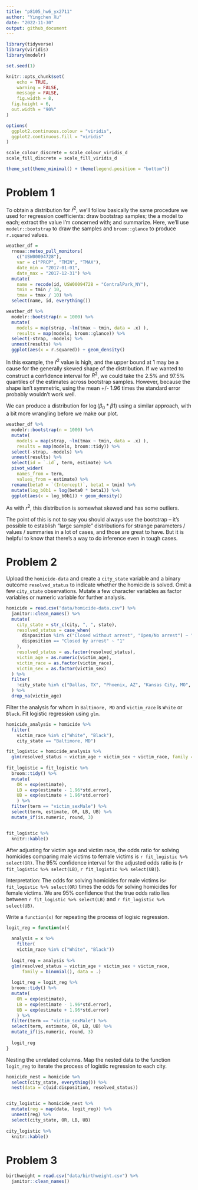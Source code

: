 ```yaml
---
title: "p8105_hw6_yx2711"
author: "Yingchen Xu"
date: "2022-11-30"
output: github_document
---
```


```r
library(tidyverse)
library(viridis)
library(modelr)

set.seed(1)

knitr::opts_chunk$set(
	echo = TRUE,
	warning = FALSE,
	message = FALSE,
	fig.width = 8, 
  fig.height = 6,
  out.width = "90%"
)

options(
  ggplot2.continuous.colour = "viridis",
  ggplot2.continuous.fill = "viridis"
)

scale_colour_discrete = scale_colour_viridis_d
scale_fill_discrete = scale_fill_viridis_d

theme_set(theme_minimal() + theme(legend.position = "bottom"))
```


# Problem 1

To obtain a distribution for $\hat{r}^2$, we'll follow basically the same procedure we used for regression coefficients: draw bootstrap samples; the a model to each; extract the value I'm concerned with; and summarize. Here, we'll use `modelr::bootstrap` to draw the samples and `broom::glance` to produce `r.squared` values. 

```r
weather_df = 
  rnoaa::meteo_pull_monitors(
    c("USW00094728"),
    var = c("PRCP", "TMIN", "TMAX"), 
    date_min = "2017-01-01",
    date_max = "2017-12-31") %>%
  mutate(
    name = recode(id, USW00094728 = "CentralPark_NY"),
    tmin = tmin / 10,
    tmax = tmax / 10) %>%
  select(name, id, everything())
```


```r
weather_df %>% 
  modelr::bootstrap(n = 1000) %>% 
  mutate(
    models = map(strap, ~lm(tmax ~ tmin, data = .x) ),
    results = map(models, broom::glance)) %>% 
  select(-strap, -models) %>% 
  unnest(results) %>% 
  ggplot(aes(x = r.squared)) + geom_density()
```

In this example, the $\hat{r}^2$ value is high, and the upper bound at 1 may be a cause for the generally skewed shape of the distribution. If we wanted to construct a confidence interval for $R^2$, we could take the 2.5% and 97.5% quantiles of the estimates across bootstrap samples. However, because the shape isn't symmetric, using the mean +/- 1.96 times the standard error probably wouldn't work well.

We can produce a distribution for $\log(\beta_0 * \beta1)$ using a similar approach, with a bit more wrangling before we make our plot.

```r
weather_df %>% 
  modelr::bootstrap(n = 1000) %>% 
  mutate(
    models = map(strap, ~lm(tmax ~ tmin, data = .x) ),
    results = map(models, broom::tidy)) %>% 
  select(-strap, -models) %>% 
  unnest(results) %>% 
  select(id = `.id`, term, estimate) %>% 
  pivot_wider(
    names_from = term, 
    values_from = estimate) %>% 
  rename(beta0 = `(Intercept)`, beta1 = tmin) %>% 
  mutate(log_b0b1 = log(beta0 * beta1)) %>% 
  ggplot(aes(x = log_b0b1)) + geom_density()
```

As with $r^2$, this distribution is somewhat skewed and has some outliers. 

The point of this is not to say you should always use the bootstrap -- it's possible to establish "large sample" distributions for strange parameters / values / summaries in a lot of cases, and those are great to have. But it is helpful to know that there's a way to do inference even in tough cases. 



# Problem 2

Upload the `homicide-data` and create a `city_state` variable and a binary outcome `resolved_status` to indicate whether the homicide is solved. Omit a few `city_state` observations. Mutate a few character variables as factor variables or numeric variable for further analysis.
```r
homicide = read.csv("data/homicide-data.csv") %>% 
  janitor::clean_names() %>% 
  mutate(
    city_state = str_c(city, ", ", state),
    resolved_status = case_when(
      disposition %in% c("Closed without arrest", "Open/No arrest") ~ "0",
      disposition == "Closed by arrest" ~ "1"
    ),
    resolved_status = as.factor(resolved_status),
    victim_age = as.numeric(victim_age),
    victim_race = as.factor(victim_race),
    victim_sex = as.factor(victim_sex)
  ) %>% 
  filter(
    !city_state %in% c("Dallas, TX", "Phoenix, AZ", "Kansas City, MO", "Tulsa, AL")
  ) %>% 
  drop_na(victim_age)
```


Filter the analysis for whom in `Baltimore, MD` and `victim_race` is `White` or `Black`.
Fit logistic regression using `glm`.
```r
homicide_analysis = homicide %>% 
  filter(
    victim_race %in% c("White", "Black"),
    city_state == "Baltimore, MD")

fit_logistic = homicide_analysis %>% 
  glm(resolved_status ~ victim_age + victim_sex + victim_race, family = binomial(), data = .)
  
fit_logistic = fit_logistic %>% 
  broom::tidy() %>% 
  mutate(
    OR = exp(estimate),
    LB = exp(estimate - 1.96*std.error),
    UB = exp(estimate + 1.96*std.error)
    ) %>% 
  filter(term == "victim_sexMale") %>% 
  select(term, estimate, OR, LB, UB) %>% 
  mutate_if(is.numeric, round, 3)


fit_logistic %>% 
  knitr::kable()
```

After adjusting for victim age and victim race, the odds ratio for solving homicides comparing male victims to female victims is `r fit_logistic %>% select(OR)`. The 95% confidence interval for the adjusted odds ratio is (`r fit_logistic %>% select(LB)`, `r fit_logistic %>% select(UB)`).

Interpretation: The odds for solving homicides for male victims is`r fit_logistic %>% select(OR)` times the odds for solving homicides for female victims. We are 95% confidence that the true odds ratio lies between `r fit_logistic %>% select(LB)` and `r fit_logistic %>% select(UB)`.


Write a `function(x)` for repeating the process of logisic regression.
```r

logit_reg = function(x){
  
  analysis = x %>% 
    filter(
    victim_race %in% c("White", "Black"))
  
  logit_reg = analysis %>% 
  glm(resolved_status ~ victim_age + victim_sex + victim_race, 
      family = binomial(), data = .) 
  
  logit_reg = logit_reg %>% 
  broom::tidy() %>% 
  mutate(
    OR = exp(estimate),
    LB = exp(estimate - 1.96*std.error),
    UB = exp(estimate + 1.96*std.error)
    ) %>% 
  filter(term == "victim_sexMale") %>% 
  select(term, estimate, OR, LB, UB) %>% 
  mutate_if(is.numeric, round, 3)
  
  logit_reg
}
```


Nesting the unrelated columns.
Map the nested data to the function `logit_reg` to iterate the process of logistic regression to each city.
```r
homicide_nest = homicide %>%
  select(city_state, everything()) %>% 
  nest(data = c(uid:disposition, resolved_status))


city_logistic = homicide_nest %>% 
  mutate(reg = map(data, logit_reg)) %>% 
  unnest(reg) %>% 
  select(city_state, OR, LB, UB)
 
city_logistic %>% 
  knitr::kable()
```


# Problem 3
```r
birthweight = read.csv("data/birthweight.csv") %>% 
  janitor::clean_names()
```

